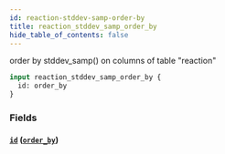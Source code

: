 ```yaml
---
id: reaction-stddev-samp-order-by
title: reaction_stddev_samp_order_by
hide_table_of_contents: false
---
```



order by stddev_samp() on columns of table "reaction"

```graphql
input reaction_stddev_samp_order_by {
  id: order_by
}
```


### Fields

#### [`id`](#) ([`order_by`](../enums/order-by))






